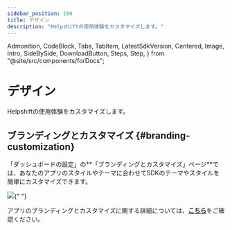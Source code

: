 ```yaml
---
sidebar_position: 190
title: デザイン
description: "Helpshiftの使用体験をカスタマイズします。"
---
```


  Admonition,
  CodeBlock,
  Tabs,
  TabItem,
  LatestSdkVersion,
  Centered,
  Image,
  Intro,
  SideBySide,
  DownloadButton,
  Steps,
  Step,
} from "@site/src/components/forDocs";

# デザイン

<Intro>

Helpshiftの使用体験をカスタマイズします。

</Intro>

## ブランディングとカスタマイズ {#branding-customization}

「ダッシュボードの設定」の**「ブランディングとカスタマイズ」ページ**では、あなたのアプリのスタイルやテーマに合わせてSDKのテーマやスタイルを簡単にカスタマイズできます。

<Image src="/static/books/helpshiftx/branding_customization.png" width="full" />{" "}

アプリのブランディングとカスタマイズに関する詳細については、[**こちら**](https://support.helpshift.com/kb/article/configure-look-and-feel-settings/)をご確認ください。
